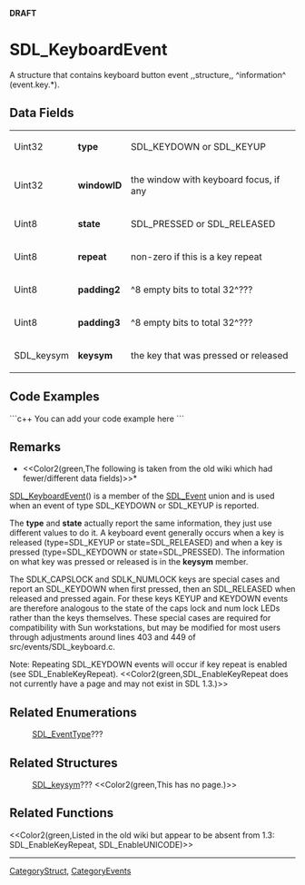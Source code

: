 <!-- pragma section-numbers off -->
<!-- pragma disable-camelcase -->
'''DRAFT'''

= SDL_KeyboardEvent =
A structure that contains keyboard button event ,,structure,, ^information^ (event.key.*).


== Data Fields ==
{|
|Uint32
|'''type'''
|SDL_KEYDOWN or SDL_KEYUP
|-
|Uint32
|'''windowID'''
|the window with keyboard focus, if any
|-
|Uint8
|'''state'''
|SDL_PRESSED or SDL_RELEASED
|-
|Uint8
|'''repeat'''
|non-zero if this is a key repeat
|-
|Uint8
|'''padding2'''
|^8 empty bits to total 32^???
|-
|Uint8
|'''padding3'''
|^8 empty bits to total 32^???
|-
|SDL_keysym
|'''keysym'''
|the key that was pressed or released
|}

== Code Examples ==
```c++
You can add your code example here
```

== Remarks ==
*<<Color2(green,The following is taken from the old wiki which had fewer/different data fields)>>*

[[SDL_KeyboardEvent]]() is a member of the [[SDL_Event]] union and is used when an event of type SDL_KEYDOWN or SDL_KEYUP is reported.

The '''type''' and '''state''' actually report the same information, they just use different values to do it. A keyboard event generally occurs when a key is released (type=SDL_KEYUP or state=SDL_RELEASED) and when a key is pressed (type=SDL_KEYDOWN or state=SDL_PRESSED). The information on what key was pressed or released is in the '''keysym''' member.

The SDLK_CAPSLOCK and SDLK_NUMLOCK keys are special cases and report an SDL_KEYDOWN when first pressed, then an SDL_RELEASED when released and pressed again. For these keys KEYUP and KEYDOWN events are therefore analogous to the state of the caps lock and num lock LEDs rather than the keys themselves. These special cases are required for compatibility with Sun workstations, but may be modified for most users through adjustments around lines 403 and 449 of src/events/SDL_keyboard.c.

Note: Repeating SDL_KEYDOWN events will occur if key repeat is enabled (see SDL_EnableKeyRepeat).  <<Color2(green,SDL_EnableKeyRepeat does not currently have a page and may not exist in SDL 1.3.)>>

== Related Enumerations ==
:[[SDL_EventType]]???

== Related Structures ==
:[[SDL_keysym]]???  <<Color2(green,This has no page.)>>

== Related Functions ==
<<Color2(green,Listed in the old wiki but appear to be absent from 1.3: SDL_EnableKeyRepeat, SDL_EnableUNICODE)>>

----
[[CategoryStruct]], [[CategoryEvents]]
